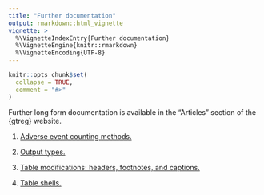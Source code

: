 ```yaml
---
title: "Further documentation"
output: rmarkdown::html_vignette
vignette: >
  %\VignetteIndexEntry{Further documentation}
  %\VignetteEngine{knitr::rmarkdown}
  %\VignetteEncoding{UTF-8}
---
```


```r
knitr::opts_chunk$set(
  collapse = TRUE,
  comment = "#>"
)
```

Further long form documentation is available in the "Articles" section of the 
{gtreg} website.

1. [Adverse event counting methods.](https://shannonpileggi.github.io/gtreg/dev/articles/counting-methods.html)

2. [Output types.](https://shannonpileggi.github.io/gtreg/dev/articles/output-gtreg.html)

3. [Table modifications: headers, footnotes, and captions.](https://shannonpileggi.github.io/gtreg/dev/articles/table-modifications.html)

4. [Table shells.](https://shannonpileggi.github.io/gtreg/dev/articles/table-shells.html)

